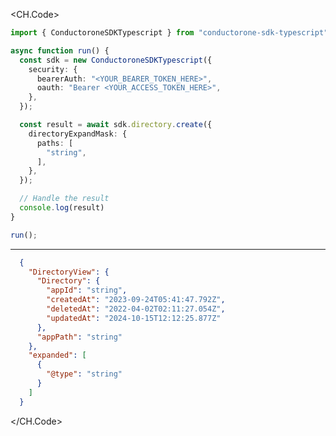 
<CH.Code>
```typescript Create.ts
import { ConductoroneSDKTypescript } from "conductorone-sdk-typescript";

async function run() {
  const sdk = new ConductoroneSDKTypescript({
    security: {
      bearerAuth: "<YOUR_BEARER_TOKEN_HERE>",
      oauth: "Bearer <YOUR_ACCESS_TOKEN_HERE>",
    },
  });

  const result = await sdk.directory.create({
    directoryExpandMask: {
      paths: [
        "string",
      ],
    },
  });

  // Handle the result
  console.log(result)
}

run();
```
---

```json Example Response
  {
    "DirectoryView": {
      "Directory": {
        "appId": "string",
        "createdAt": "2023-09-24T05:41:47.792Z",
        "deletedAt": "2022-04-02T02:11:27.054Z",
        "updatedAt": "2024-10-15T12:12:25.877Z"
      },
      "appPath": "string"
    },
    "expanded": [
      {
        "@type": "string"
      }
    ]
  }
```
</CH.Code>
